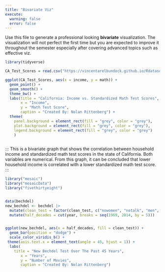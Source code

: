 ```yaml
---
title: "Bivariate Viz"
execute: 
  warning: false
  error: false
---
```


Use this file to generate a professional looking **bivariate** visualization.  The visualization will not perfect the first time but you are expected to improve it throughout the semester especially after covering advanced topics such as effective viz.




```r
library(tidyverse)

CA_Test_Scores = read.csv("https://vincentarelbundock.github.io/Rdatasets/csv/AER/CASchools.csv")

ggplot(CA_Test_Scores, aes(x = income, y = math)) + 
  geom_point() + 
  geom_smooth() +
  theme_bw() +
  labs(title = "California: Income vs. Standardized Math Test Scores",
       x = "Income",
       y = "Math Test Score",
       caption = "Created By: Nolan Rittenberg") +
  theme(
    panel.background = element_rect(fill = "grey", color = "grey"),
    plot.background = element_rect(fill = "grey", color = "grey"),
    legend.background = element_rect(fill = "grey", color = "grey")
    )
  

```
:::
This is a bivariate graph that shows the correlation between household income and standardized math test scores in the state of California. Both variables are numerical. From this graph, it can be concluded that lower household income is correlated with a lower standardized math test score.
:::


```r
library("mosaic")
library("mosaicData")
library("fivethirtyeight")


data(bechdel)
new_bechdel <- bechdel |>
  mutate(clean_test = factor(clean_test, c("nowomen", "notalk", "men", "dubious", "ok"))) |>
  mutate(half_decades = cut(year, breaks = seq(1969, 2014, by = 5)))


ggplot(new_bechdel, aes(x = half_decades, fill = clean_test)) + 
  geom_bar(position = "dodge") +
  scale_color_viridis_b() +
 theme(axis.text.x = element_text(angle = 45, hjust = 1)) +
  labs(
    title = "New Bechdel Test Over The Past 45 Years",
       x = "Years",
       y = "Number of Movies",
       caption = "Created By: Nolan Rittenberg")
```











